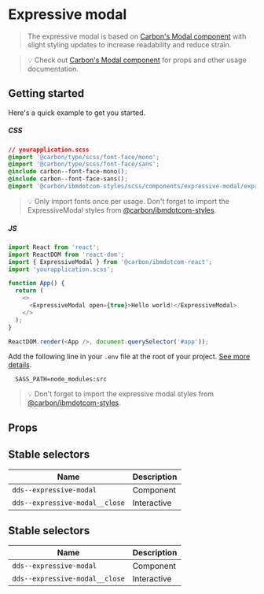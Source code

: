
# Expressive modal

> The expressive modal is based on
> [Carbon's Modal component](https://www.carbondesignsystem.com/components/modal/code)
> with slight styling updates to increase readability and reduce strain.

> 💡 Check out
> [Carbon's Modal component](https://www.carbondesignsystem.com/components/modal/code)
> for props and other usage documentation.

## Getting started

Here's a quick example to get you started.

##### CSS

```css
// yourapplication.scss
@import '@carbon/type/scss/font-face/mono';
@import '@carbon/type/scss/font-face/sans';
@include carbon--font-face-mono();
@include carbon--font-face-sans();
@import '@carbon/ibmdotcom-styles/scss/components/expressive-modal/expressive-modal.scss';
```

> 💡 Only import fonts once per usage. Don't forget to import the
> ExpressiveModal styles from
> [@carbon/ibmdotcom-styles](https://github.com/carbon-design-system/ibm-dotcom-library/blob/master/packages/styles).

##### JS

```javascript
import React from 'react';
import ReactDOM from 'react-dom';
import { ExpressiveModal } from '@carbon/ibmdotcom-react';
import 'yourapplication.scss';

function App() {
  return (
    <>
      <ExpressiveModal open={true}>Hello world!</ExpressiveModal>
    </>
  );
}

ReactDOM.render(<App />, document.querySelector('#app'));
```

Add the following line in your `.env` file at the root of your project.
[See more details](https://github.com/carbon-design-system/ibm-dotcom-library/tree/master/packages/styles#usage).

```
  SASS_PATH=node_modules:src
```

> 💡 Don't forget to import the expressive modal styles from
> [@carbon/ibmdotcom-styles](https://github.com/carbon-design-system/ibm-dotcom-library/blob/master/packages/styles).

## Props

<Props of={ExpressiveModal} />

## Stable selectors

| Name                           | Description |
| ------------------------------ | ----------- |
| `dds--expressive-modal`        | Component   |
| `dds--expressive-modal__close` | Interactive |

## Stable selectors

| Name                           | Description |
| ------------------------------ | ----------- |
| `dds--expressive-modal`        | Component   |
| `dds--expressive-modal__close` | Interactive |

<Description markdown={contributing} />
